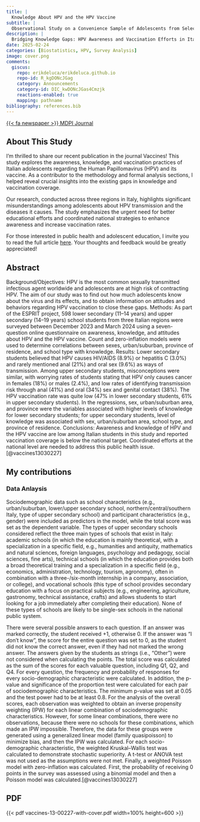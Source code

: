 ```yaml
---
title: |
  Knowledge About HPV and the HPV Vaccine
subtitle: |
  Observational Study on a Convenience Sample of Adolescents from Select Schools in Three Regions in Italy
description: |
  Bridging Knowledge Gaps: HPV Awareness and Vaccination Efforts in Italian Schools
date: 2025-02-24
categories: [Biostatistics, HPV, Survey Analysis]
image: cover.png
comments:
  giscus:
    repo: erikdeluca/erikdeluca.github.io
    repo-id: R_kgDONcJGag
    category: Announcements
    category-id: DIC_kwDONcJGas4Cmzjk
    reactions-enabled: true
    mapping: pathname
bibliography: references.bib
---
```


[{{< fa newspaper >}} MDPI Journal](https://www.mdpi.com/2076-393X/13/3/227#){.btn target="_blank"}

## About This Study

I’m thrilled to share our recent publication in the journal Vaccines! This study explores the awareness, knowledge, and vaccination practices of Italian adolescents regarding the Human Papillomavirus (HPV) and its vaccine. As a contributor to the methodology and formal analysis sections, I helped reveal crucial insights into the existing gaps in knowledge and vaccination coverage.

Our research, conducted across three regions in Italy, highlights significant misunderstandings among adolescents about HPV transmission and the diseases it causes. The study emphasizes the urgent need for better educational efforts and coordinated national strategies to enhance awareness and increase vaccination rates.

For those interested in public health and adolescent education, I invite you to read the full article [here](https://www.mdpi.com/2076-393X/13/3/227). Your thoughts and feedback would be greatly appreciated!

## Abstract

Background/Objectives: HPV is the most common sexually transmitted infectious agent worldwide and adolescents are at high risk of contracting HPV. The aim of our study was to find out how much adolescents know about the virus and its effects, and to obtain information on attitudes and behaviors regarding HPV vaccination to close these gaps. Methods: As part of the ESPRIT project, 598 lower secondary (11–14 years) and upper secondary (14–19 years) school students from three Italian regions were surveyed between December 2023 and March 2024 using a seven-question online questionnaire on awareness, knowledge, and attitudes about HPV and the HPV vaccine. Count and zero-inflation models were used to determine correlations between sexes, urban/suburban, province of residence, and school type with knowledge. Results: Lower secondary students believed that HPV causes HIV/AIDS (8.9%) or hepatitis C (3.0%) and rarely mentioned anal (21%) and oral sex (9.6%) as ways of transmission. Among upper secondary students, misconceptions were similar, with worrying rates of students stating that HPV only causes cancer in females (18%) or males (2.4%), and low rates of identifying transmission risk through anal (41%) and oral (34%) sex and genital contact (38%). The HPV vaccination rate was quite low (47% in lower secondary students, 61% in upper secondary students). In the regressions, sex, urban/suburban area, and province were the variables associated with higher levels of knowledge for lower secondary students; for upper secondary students, level of knowledge was associated with sex, urban/suburban area, school type, and province of residence. Conclusions: Awareness and knowledge of HPV and the HPV vaccine are low among Italian students in this study and reported vaccination coverage is below the national target. Coordinated efforts at the national level are needed to address this public health issue. [@vaccines13030227]

## My contributions

### Data Anlaysis

Sociodemographic data such as school characteristics (e.g., urban/suburban, lower/upper secondary school, northern/central/southern Italy, type of upper secondary school) and participant characteristics (e.g., gender) were included as predictors in the model, while the total score was set as the dependent variable. The types of upper secondary schools considered reflect the three main types of schools that exist in Italy: academic schools (in which the education is mainly theoretical, with a specialization in a specific field, e.g., humanities and antiquity, mathematics and natural sciences, foreign languages, psychology and pedagogy, social sciences, fine arts), technical schools (in which the education provides both a broad theoretical training and a specialization in a specific field (e.g., economics, administration, technology, tourism, agronomy), often in combination with a three-/six-month internship in a company, association, or college), and vocational schools (this type of school provides secondary education with a focus on practical subjects (e.g., engineering, agriculture, gastronomy, technical assistance, crafts) and allows students to start looking for a job immediately after completing their education). None of these types of schools are likely to be single-sex schools in the national public system.

There were several possible answers to each question. If an answer was marked correctly, the student received +1, otherwise 0. If the answer was “I don’t know”, the score for the entire question was set to 0, as the student did not know the correct answer, even if they had not marked the wrong answer. The answers given by the students as strings (i.e., “Other”) were not considered when calculating the points. The total score was calculated as the sum of the scores for each valuable question, including Q1, Q2, and Q4. For every question, the frequency and probability of responses for every socio-demographic characteristic were calculated. In addition, the p-value and significance of the proportion test were calculated for each pair of sociodemographic characteristics. The minimum p-value was set at 0.05 and the test power had to be at least 0.8. For the analysis of the overall scores, each observation was weighted to obtain an inverse propensity weighting (IPW) for each linear combination of sociodemographic characteristics. However, for some linear combinations, there were no observations, because there were no schools for these combinations, which made an IPW impossible. Therefore, the data for these groups were generated using a generalized linear model (family quasipoisson) to minimize bias, and then the IPW was calculated. For each socio-demographic characteristic, the weighted Kruskal–Wallis test was calculated to demonstrate stochastic superiority. A t-test or ANOVA test was not used as the assumptions were not met. Finally, a weighted Poisson model with zero-inflation was calculated. First, the probability of receiving 0 points in the survey was assessed using a binomial model and then a Poisson model was calculated.[@vaccines13030227]

## PDF

{{< pdf vaccines-13-00227-with-cover.pdf width=100% height=600 >}}
